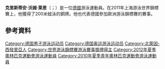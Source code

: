 {{blpunsourced|time=2015-06-14T10:49:23+00:00}}
{{expand|time=2015-06-14T10:49:23+00:00}}
'''克里斯蒂安·沃姆·莱恩'''（{{lang-en|Christian vom Lehn}}；{{bd|1992年|4月14日}}）是一位[[德國|德國]]游泳運動員。在2011年上海游泳世界錦標賽上，他獲得了200米蛙泳的銅牌。他也代表德國參加歐洲游泳錦標賽的賽事。

==參考資料==
{{Reflist}}
{{DEFAULTSORT:Lehn, Christian Von}}
[[Category:德国男子游泳运动员|Category:德国男子游泳运动员]]
[[Category:德国奥运游泳运动员|Category:德国奥运游泳运动员]]
[[Category:北萊因-西發里亞人|Category:北萊因-西發里亞人]]
[[Category:世界游泳錦標賽游泳賽事獎牌得主|Category:世界游泳錦標賽游泳賽事獎牌得主]]
[[Category:2012年夏季奧林匹克運動會游泳運動員|Category:2012年夏季奧林匹克運動會游泳運動員]]
[[Category:2010年夏季青年奧林匹克運動會游泳運動員|Category:2010年夏季青年奧林匹克運動會游泳運動員]]